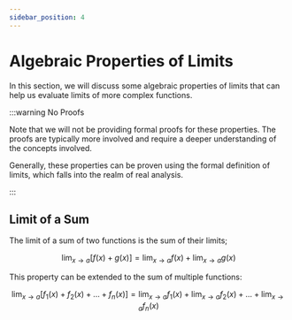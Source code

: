 ```yaml
---
sidebar_position: 4
---
```



# Algebraic Properties of Limits

In this section, we will discuss some algebraic properties of limits that can help us evaluate limits of more complex functions.

:::warning No Proofs

Note that we will not be providing formal proofs for these properties.
The proofs are typically more involved and require a deeper understanding of the concepts involved.

Generally, these properties can be proven using the formal definition of limits, which falls into the realm of real analysis.

:::

## Limit of a Sum

The limit of a sum of two functions is the sum of their limits;

$$
\begin{equation}
\lim_{x \to a} [f(x) + g(x)] = \lim_{x \to a} f(x) + \lim_{x \to a} g(x)
\end{equation}
$$

This property can be extended to the sum of multiple functions:

$$
\begin{equation}
\lim_{x \to a} [f_1(x) + f_2(x) + \ldots + f_n(x)] = \lim_{x \to a} f_1(x) + \lim_{x \to a} f_2(x) + \ldots + \lim_{x \to a} f_n(x)
\end{equation}
$$
